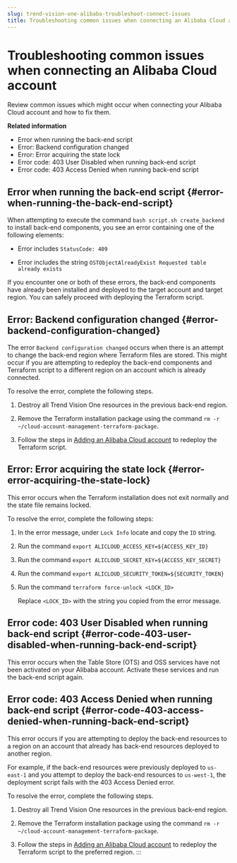 ```yaml
---
slug: trend-vision-one-alibaba-troubleshoot-connect-issues
title: Troubleshooting common issues when connecting an Alibaba Cloud account
---
```

# Troubleshooting common issues when connecting an Alibaba Cloud account

Review common issues which might occur when connecting your Alibaba Cloud account and how to fix them.

**Related information**

- Error when running the back-end script
- Error: Backend configuration changed
- Error: Error acquiring the state lock
- Error code: 403 User Disabled when running back-end script
- Error code: 403 Access Denied when running back-end script

## Error when running the back-end script {#error-when-running-the-back-end-script}

When attempting to execute the command `bash script.sh create_backend` to install back-end components, you see an error containing one of the following elements:

- Error includes `StatusCode: 409`

- Error includes the string `OSTObjectAlreadyExist Requested table already exists`

If you encounter one or both of these errors, the back-end components have already been installed and deployed to the target account and target region. You can safely proceed with deploying the Terraform script.

## Error: Backend configuration changed {#error-backend-configuration-changed}

The error `Backend configuration changed` occurs when there is an attempt to change the back-end region where Terraform files are stored. This might occur if you are attempting to redeploy the back-end components and Terraform script to a different region on an account which is already connected.

To resolve the error, complete the following steps.

1.  Destroy all Trend Vision One resources in the previous back-end region.

2.  Remove the Terraform installation package using the command `rm -r ~/cloud-account-management-terraform-package`.

3.  Follow the steps in [Adding an Alibaba Cloud account](adding-alibaba-cloud-account.mdx) to redeploy the Terraform script.

## Error: Error acquiring the state lock {#error-error-acquiring-the-state-lock}

This error occurs when the Terraform installation does not exit normally and the state file remains locked.

To resolve the error, complete the following steps:

1.  In the error message, under `Lock Info` locate and copy the `ID` string.

2.  Run the command `export ALICLOUD_ACCESS_KEY=${ACCESS_KEY_ID}`

3.  Run the command `export ALICLOUD_SECRET_KEY=${ACCESS_KEY_SECRET}`

4.  Run the command `export ALICLOUD_SECURITY_TOKEN=${SECURITY_TOKEN}`

5.  Run the command `terraform force-unlock <LOCK_ID>`

    Replace `<LOCK_ID>` with the string you copied from the error message.

## Error code: 403 User Disabled when running back-end script {#error-code-403-user-disabled-when-running-back-end-script}

This error occurs when the Table Store (OTS) and OSS services have not been activated on your Alibaba account. Activate these services and run the back-end script again.

## Error code: 403 Access Denied when running back-end script {#error-code-403-access-denied-when-running-back-end-script}

This error occurs if you are attempting to deploy the back-end resources to a region on an account that already has back-end resources deployed to another region.

For example, if the back-end resources were previously deployed to `us-east-1` and you attempt to deploy the back-end resources to `us-west-1`, the deployment script fails with the 403 Access Denied error.

To resolve the error, complete the following steps.

1.  Destroy all Trend Vision One resources in the previous back-end region.

2.  Remove the Terraform installation package using the command `rm -r ~/cloud-account-management-terraform-package`.

3.  Follow the steps in [Adding an Alibaba Cloud account](adding-alibaba-cloud-account.mdx) to redeploy the Terraform script to the preferred region.
:::
